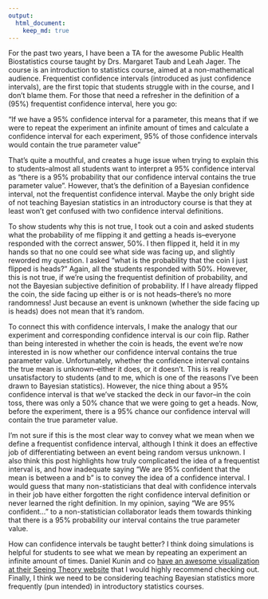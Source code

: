 ```yaml
---
output:
  html_document:
    keep_md: true
---
```


For the past two years, I have been a TA for the awesome Public Health Biostatistics course taught by Drs. Margaret Taub and Leah Jager. The course is an introduction to statistics course, aimed at a non-mathematical audience. Frequentist confidence intervals (introduced as just confidence intervals), are the first topic that students struggle with in the course, and I don't blame them. For those that need a refresher in the definition of a (95%) frequentist confidence interval, here you go:

"If we have a 95% confidence interval for a parameter, this means that if we were to repeat the experiment an infinite amount of times and calculate a confidence interval for each experiment, 95% of those confidence intervals would contain the true parameter value"

That's quite a mouthful, and creates a huge issue when trying to explain this to students--almost all students want to interpret a 95% confidence interval as "there is a 95% probability that our confidence interval contains the true parameter value". However, that's the definition of a Bayesian confidence interval, not the frequentist confidence interval. Maybe the only bright side of not teaching Bayesian statistics in an introductory course is that they at least won't get confused with two confidence interval definitions.

To show students why this is not true, I took out a coin and asked students what the probability of me flipping it and getting a heads is--everyone responded with the correct answer, 50%. I then flipped it, held it in my hands so that no one could see what side was facing up, and slightly reworded my question. I asked "what is the probability that the coin I just flipped is heads?" Again, all the students responded with 50%. However, this is not true, if we're using the frequentist definition of probability, and not the Bayesian subjective definition of probability. If I have already flipped the coin, the side facing up either is or is not heads--there's no more randomness! Just because an event is unknown (whether the side facing up is heads) does not mean that it's random. 

To connect this with confidence intervals, I make the analogy that our experiment and corresponding confidence interval is our coin flip. Rather than being interested in whether the coin is heads, the event we're now interested in is now whether our confidence interval contains the true parameter value. Unfortunately, whether the confidence interval contains the true mean is unknown--either it does, or it doesn't. This is really unsatisfactory to students (and to me, which is one of the reasons I've been drawn to Bayesian statistics). However, the nice thing about a 95% confidence interval is that we've stacked the deck in our favor--in the coin toss, there was only a 50% chance that we were going to get a heads. Now, before the experiment, there is a 95% chance our confidence interval will contain the true parameter value. 

I'm not sure if this is the most clear way to convey what we mean when we define a frequentist confidence interval, although I think it does an effective job of differentiating between an event being random versus unknown. I also think this post highlights how truly complicated the idea of a frequentist interval is, and how inadequate saying "We are 95% confident that the mean is between a and b" is to convey the idea of a confidence interval. I would guess that many non-statisticians that deal with confidence intervals in their job have either forgotten the right confidence interval definition or never learned the right definition. In my opinion, saying "We are 95% confident..." to a non-statistician collaborator leads them towards thinking that there is a 95% probability our interval contains the true parameter value. 

How can confidence intervals be taught better? I think doing simulations is helpful for students to see what we mean by repeating an experiment an infinite amount of times. Daniel Kunin and co [have an awesome visualization at their Seeing Theory website](https://students.brown.edu/seeing-theory/index.html#firstPage) that I would highly recommend checking out. Finally, I think we need to be considering teaching Bayesian statistics more frequently (pun intended) in introductory statistics courses. 
